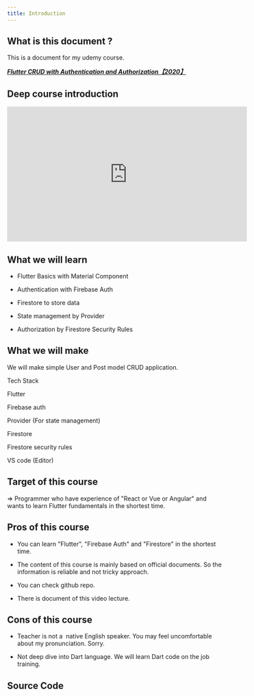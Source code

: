 ```yaml
---
title: Introduction
---
```



## What is this document ?
This is a document for my udemy course.

[_**Flutter CRUD with Authentication and Authorization【2020】**_](https://www.udemy.com/course/flutter-crud-with-authentication-and-authorization2020/?referralCode=3778DA3B16ABAE57F6C2)

## Deep course introduction
<div class="videoWrapper">
  <iframe width="560" height="315" src="https://www.youtube.com/embed/qM9YWxh-Mj4" frameborder="0" allow="accelerometer; autoplay; encrypted-media; gyroscope; picture-in-picture" allowfullscreen></iframe>
</div>

## What we will learn

- Flutter Basics with Material Component

- Authentication with Firebase Auth

- Firestore to store data

- State management by Provider

- Authorization by Firestore Security Rules

## What we will make

We will make simple User and Post model CRUD application.

Tech Stack

Flutter

Firebase auth

Provider (For state management)

Firestore

Firestore security rules

VS code (Editor)

## Target of this course

=> Programmer who have experience of "React or Vue or Angular" and wants to learn Flutter fundamentals in the shortest time.

## Pros of this course

- You can learn "Flutter", "Firebase Auth" and "Firestore" in the shortest time.

- The content of this course is mainly based on official documents. So the information is reliable and not tricky approach.

- You can check github repo.

- There is document of this video lecture.

## Cons of this course

- Teacher is not a  native English speaker. You may feel uncomfortable about my pronunciation. Sorry.

- Not deep dive into Dart language. We will learn Dart code on the job training.


## Source Code
<Microlink url='https://github.com/KohheePeace/flutter_firebase_firestore_crud2a' />